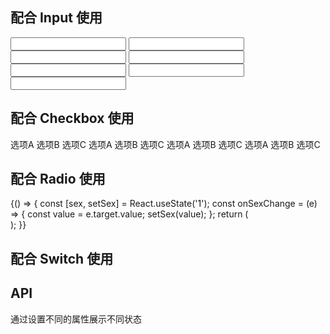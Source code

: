 
## 配合 Input 使用

<Playground>
  <FormField
    style={{ marginBottom: 24 }}
    id="demo-input"
    label="邮箱"
    description="邮箱是一个什么东西"
    hint="我们绝不会分享您的邮箱地址"
    required
  >
    <Input />
  </FormField>
  <FormField
    style={{ marginBottom: 24 }}
    label="邮箱"
    labelFor="demo-single-input"
    hint="我们绝不会分享您的邮箱地址"
    hintId="demo-single-input-hint"
  >
    <Input id="demo-single-input" defaultValue="acme-ui@acme-design.com" />
  </FormField>
  <FormField
    style={{ marginBottom: 24 }}
    id="demo-full-input"
    label="占满宽度的邮箱"
    hint="我们绝不会分享您的邮箱地址"
    fullWidth
  >
    <Input defaultValue="acme-ui@acme-design.com" />
  </FormField>
  <FormField
    style={{ marginBottom: 24 }}
    id="demo-error-input"
    label="错误的邮箱"
    hint="邮箱地址输入不正确"
    status="error"
  >
    <Input defaultValue="acme-ui@acme-design" />
  </FormField>
  <FormField
    style={{ marginBottom: 24 }}
    id="demo-success-input"
    label="正确的邮箱"
    hint="邮箱地址输入正确"
    status="success"
  >
    <Input defaultValue="acme-ui@acme-design.com" />
  </FormField>
  <FormField
    style={{ marginBottom: 24 }}
    id="demo-warning-input"
    label="警告的邮箱"
    hint="warning！！"
    status="warning"
  >
    <Input defaultValue="acme-ui@acme-design.com" status="loading" />
  </FormField>
  <FormField
    style={{ marginBottom: 24 }}
    id="demo-disabled-input"
    label="禁用的邮箱"
    hint="该邮箱禁止填写"
    disabled
  >
    <Input defaultValue="acme-ui@acme-design.com" />
  </FormField>
</Playground>

## 配合 Checkbox 使用

<Playground>
  <FormField style={{ marginBottom: 24 }} id="demo-checkbox" label="正常的选项" hint="请选择选项">
    <Checkbox.Group layout="horizontal">
      <Checkbox value="a" style={{ marginRight: 30 }}>
        选项A
      </Checkbox>
      <Checkbox value="b" style={{ marginRight: 30 }}>
        选项B
      </Checkbox>
      <Checkbox value="c">选项C</Checkbox>
    </Checkbox.Group>
  </FormField>
  <FormField
    style={{ marginBottom: 24 }}
    id="demo-required-checkbox"
    label="正常的选项"
    hint="请选择选项"
    required
  >
    <Checkbox.Group layout="horizontal">
      <Checkbox value="a" style={{ marginRight: 30 }}>
        选项A
      </Checkbox>
      <Checkbox value="b" style={{ marginRight: 30 }}>
        选项B
      </Checkbox>
      <Checkbox value="c">选项C</Checkbox>
    </Checkbox.Group>
  </FormField>
  <FormField
    style={{ marginBottom: 24 }}
    id="demo-error-checkbox"
    label="错误的选项"
    hint="该选项选择错误"
    status="error"
  >
    <Checkbox.Group layout="horizontal" defaultValues={['b', 'c']}>
      <Checkbox value="a" style={{ marginRight: 30 }}>
        选项A
      </Checkbox>
      <Checkbox value="b" style={{ marginRight: 30 }}>
        选项B
      </Checkbox>
      <Checkbox value="c">选项C</Checkbox>
    </Checkbox.Group>
  </FormField>
  <FormField
    style={{ marginBottom: 24 }}
    id="demo-disabled-checkbox"
    label="禁用的选项"
    hint="该选项禁止选择🚫"
    disabled
  >
    <Checkbox.Group layout="horizontal" values={['a', 'b']}>
      <Checkbox value="a" style={{ marginRight: 30 }}>
        选项A
      </Checkbox>
      <Checkbox value="b" style={{ marginRight: 30 }}>
        选项B
      </Checkbox>
      <Checkbox value="c">选项C</Checkbox>
    </Checkbox.Group>
  </FormField>
</Playground>

## 配合 Radio 使用

<Playground>
  {() => {
    const [sex, setSex] = React.useState('1');
    const onSexChange = (e) => {
      const value = e.target.value;
      setSex(value);
    };
    return (
      <div>
        <FormField
          style={{ marginBottom: 24 }}
          id="demo-radio"
          label="正常的性别"
          hint="请选择选项"
        >
          <Radio.Group layout="horizontal" value={sex} onChange={onSexChange}>
            <Radio label="男" value="1" style={{ marginRight: 32 }} />
            <Radio label="女" value="0" />
          </Radio.Group>
        </FormField>
        <FormField
          style={{ marginBottom: 24 }}
          id="demo-error-radio"
          label="错误的性别"
          hint="该选项错误"
          status="error"
        >
          <Radio.Group value={sex} onChange={onSexChange}>
            <Radio label="男" value="1" style={{ marginBottom: 8 }} />
            <Radio label="女" value="0" />
          </Radio.Group>
        </FormField>
        <FormField
          style={{ marginBottom: 24 }}
          id="demo-disabled-radio"
          label="禁用的性别"
          hint="该选项禁止选择🚫"
          disabled
        >
          <Radio.Group value={sex} onChange={onSexChange}>
            <Radio label="男" value="1" style={{ marginBottom: 8 }} />
            <Radio label="女" value="0" />
          </Radio.Group>
        </FormField>
      </div>
    );
  }}
</Playground>

## 配合 Switch 使用

<Playground>
  <FormField style={{ marginBottom: 24 }} id="demo-switch" label="开关" hint="请使用开关">
    <Switch />
  </FormField>
  <FormField
    style={{ marginBottom: 24 }}
    id="demo-error-switch"
    label="错误的开关"
    hint="该开关使用错误"
    status="error"
  >
    <Switch />
  </FormField>
  <FormField
    style={{ marginBottom: 24 }}
    id="demo-disabled-switch"
    label="禁用的开关"
    hint="该开关禁止使用"
    disabled
  >
    <Switch defaultChecked />
  </FormField>
</Playground>

## API

通过设置不同的属性展示不同状态

<Props of={FormField} />
